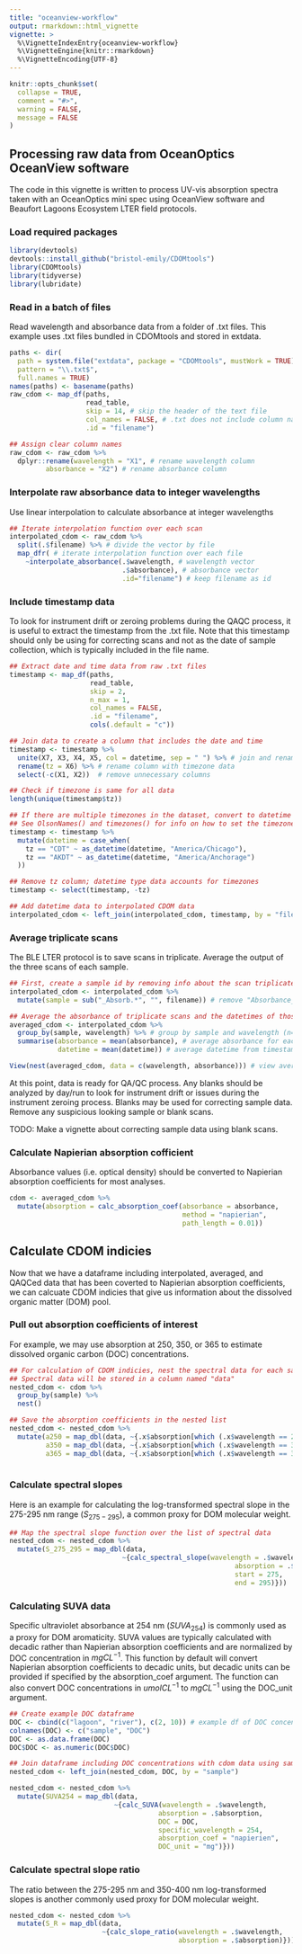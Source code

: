 ```yaml
---
title: "oceanview-workflow"
output: rmarkdown::html_vignette
vignette: >
  %\VignetteIndexEntry{oceanview-workflow}
  %\VignetteEngine{knitr::rmarkdown}
  %\VignetteEncoding{UTF-8}
---
```


```r
knitr::opts_chunk$set(
  collapse = TRUE,
  comment = "#>",
  warning = FALSE,
  message = FALSE
)

```

## Processing raw data from OceanOptics OceanView software

The code in this vignette is written to process UV-vis absorption spectra taken with an OceanOptics mini spec using OceanView software and Beaufort Lagoons Ecosystem LTER field protocols. 

### Load required packages

```r
library(devtools)
devtools::install_github("bristol-emily/CDOMtools")
library(CDOMtools)
library(tidyverse)
library(lubridate)

```

### Read in a batch of files

Read wavelength and absorbance data from a folder of .txt files. This example uses .txt files bundled in CDOMtools and stored in extdata.

```r
paths <- dir(
  path = system.file("extdata", package = "CDOMtools", mustWork = TRUE),
  pattern = "\\.txt$", 
  full.names = TRUE)
names(paths) <- basename(paths)
raw_cdom <- map_df(paths, 
                   read_table, 
                   skip = 14, # skip the header of the text file
                   col_names = FALSE, # .txt does not include column names
                   .id = "filename")

## Assign clear column names          
raw_cdom <- raw_cdom %>%
  dplyr::rename(wavelength = "X1", # rename wavelength column 
         absorbance = "X2") # rename absorbance column

```

### Interpolate raw absorbance data to integer wavelengths

Use linear interpolation to calculate absorbance at integer wavelengths

```r
## Iterate interpolation function over each scan
interpolated_cdom <- raw_cdom %>% 
  split(.$filename) %>% # divide the vector by file
  map_dfr( # iterate interpolation function over each file
    ~interpolate_absorbance(.$wavelength, # wavelength vector
                            .$absorbance), # absorbance vector
                            .id="filename") # keep filename as id

```

### Include timestamp data

To look for instrument drift or zeroing problems during the QAQC process, it is useful to extract the timestamp from the .txt file. Note that this timestamp should only be using for correcting scans and not as the date of sample collection, which is typically included in the file name.

```r
## Extract date and time data from raw .txt files
timestamp <- map_df(paths,
                    read_table, 
                    skip = 2, 
                    n_max = 1, 
                    col_names = FALSE, 
                    .id = "filename", 
                    cols(.default = "c")) 

## Join data to create a column that includes the date and time
timestamp <- timestamp %>% 
  unite(X7, X3, X4, X5, col = datetime, sep = " ") %>% # join and rename year, month, day, time
  rename(tz = X6) %>% # rename column with timezone data
  select(-c(X1, X2))  # remove unnecessary columns

## Check if timezone is same for all data
length(unique(timestamp$tz))

## If there are multiple timezones in the dataset, convert to datetime type using case_when
## See OlsonNames() and timezones() for info on how to set the timezone
timestamp <- timestamp %>% 
  mutate(datetime = case_when(
    tz == "CDT" ~ as_datetime(datetime, "America/Chicago"),
    tz == "AKDT" ~ as_datetime(datetime, "America/Anchorage") 
  ))

## Remove tz column; datetime type data accounts for timezones
timestamp <- select(timestamp, -tz) 

## Add datetime data to interpolated CDOM data
interpolated_cdom <- left_join(interpolated_cdom, timestamp, by = "filename") 

```


### Average triplicate scans

The BLE LTER protocol is to save scans in triplicate. Average the output of the three scans of each sample.

```r
## First, create a sample id by removing info about the scan triplicate number (e.g. "..._Absorbance_3")
interpolated_cdom <- interpolated_cdom %>% 
  mutate(sample = sub("_Absorb.*", "", filename)) # remove "Absorbance_x.txt"

## Average the absorbance of triplicate scans and the datetimes of those scans
averaged_cdom <- interpolated_cdom %>% 
  group_by(sample, wavelength) %>% # group by sample and wavelength (n=3)
  summarise(absorbance = mean(absorbance), # average absorbance for each wavelength
            datetime = mean(datetime)) # average datetime from timestamp

View(nest(averaged_cdom, data = c(wavelength, absorbance))) # view averaged samples

```

At this point, data is ready for QA/QC process. Any blanks should be analyzed by day/run to look for instrument drift or issues during the instrument zeroing process. Blanks may be used for correcting sample data. Remove any suspicious looking sample or blank scans.

TODO: Make a vignette about correcting sample data using blank scans.

### Calculate Napierian absorption cofficient

Absorbance values (i.e. optical density) should be converted to Napierian absorption coefficients for most analyses.

```r
cdom <- averaged_cdom %>% 
  mutate(absorption = calc_absorption_coef(absorbance = absorbance,
                                           method = "napierian",
                                           path_length = 0.01))

```

## Calculate CDOM indicies

Now that we have a dataframe including interpolated, averaged, and QAQCed data that has been coverted to Napierian absorption coefficients, we can calcuate CDOM indicies that give us information about the dissolved organic matter (DOM) pool.

### Pull out absorption coefficients of interest

For example, we may use absorption at 250, 350, or 365 to estimate dissolved organic carbon (DOC) concentrations.

```r
## For calculation of CDOM indicies, nest the spectral data for each sample
## Spectral data will be stored in a column named "data"
nested_cdom <- cdom %>% 
  group_by(sample) %>% 
  nest()

## Save the absorption coefficients in the nested list
nested_cdom <- nested_cdom %>% 
  mutate(a250 = map_dbl(data, ~{.x$absorption[which (.x$wavelength == 250)]}),
         a350 = map_dbl(data, ~{.x$absorption[which (.x$wavelength == 350)]}),
         a365 = map_dbl(data, ~{.x$absorption[which (.x$wavelength == 365)]})) 
  
```

### Calculate spectral slopes

Here is an example for calculating the log-transformed spectral slope in the 275-295 nm range ($S_{275-295}$), a common proxy for DOM molecular weight.

```r
## Map the spectral slope function over the list of spectral data
nested_cdom <- nested_cdom %>% 
  mutate(S_275_295 = map_dbl(data, 
                            ~{calc_spectral_slope(wavelength = .$wavelength,
                                                        absorption = .$absorption,
                                                        start = 275,
                                                        end = 295)}))

```

### Calculating SUVA data

Specific ultraviolet absorbance at 254 nm ($SUVA_254$) is commonly used as a proxy for DOM aromaticity. SUVA values are typically calculated with decadic rather than Napierian absorption coefficients and are normalized by DOC concentration in $mg C L^{-1}$. This function by default will convert Napierian absorption coefficients to decadic units, but decadic units can be provided if specified by the absorption_coef argument. The function can also convert DOC concentrations in $umol C L^{-1}$ to $mg C L^{-1}$ using the DOC_unit argument.     

```r
## Create example DOC dataframe
DOC <- cbind(c("lagoon", "river"), c(2, 10)) # example df of DOC concentrations
colnames(DOC) <- c("sample", "DOC")
DOC <- as.data.frame(DOC)
DOC$DOC <- as.numeric(DOC$DOC)

## Join dataframe including DOC concentrations with cdom data using sample names
nested_cdom <- left_join(nested_cdom, DOC, by = "sample")

nested_cdom <- nested_cdom %>% 
  mutate(SUVA254 = map_dbl(data,
                          ~{calc_SUVA(wavelength = .$wavelength,
                                     absorption = .$absorption,
                                     DOC = DOC,
                                     specific_wavelength = 254,
                                     absorption_coef = "napierien",
                                     DOC_unit = "mg")}))

```

### Calculate spectral slope ratio

The ratio between the 275-295 nm and 350-400 nm log-transformed slopes is another commonly used proxy for DOM molecular weight. 

```r
nested_cdom <- nested_cdom %>% 
  mutate(S_R = map_dbl(data, 
                       ~{calc_slope_ratio(wavelength = .$wavelength,
                                          absorption = .$absorption)}))

```
